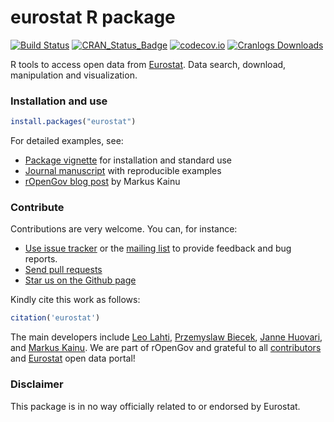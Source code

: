 eurostat R package
======

<!--[![Stories in Ready](https://badge.waffle.io/ropengov/eurostat.png?label=TODO)](http://waffle.io/ropengov/eurostat)-->
[![Build Status](https://travis-ci.org/rOpenGov/eurostat.svg?branch=master)](https://travis-ci.org/rOpenGov/eurostat)
[![CRAN_Status_Badge](http://www.r-pkg.org/badges/version/eurostat)](http://cran.r-project.org/package=eurostat)
[![codecov.io](https://codecov.io/github/rOpenGov/eurostat/coverage.svg?branch=master)](https://codecov.io/github/rOpenGov/eurostat?branch=master)
[![Cranlogs Downloads](http://cranlogs.r-pkg.org/badges/grand-total/eurostat)](http://cran.r-project.org/package=eurostat)


R tools to access open data from [Eurostat](http://ec.europa.eu/eurostat). Data search, download, manipulation and visualization.


### Installation and use


```r
install.packages("eurostat")
```

For detailed examples, see:

 * [Package vignette](https://github.com/rOpenGov/eurostat/blob/master/vignettes/eurostat_tutorial.md) for installation and standard use
 * [Journal manuscript](https://github.com/rOpenGov/eurostat/blob/master/vignettes/2015-RJournal/lahti-huovari-kainu-biecek.md) with reproducible examples
 * [rOpenGov blog post](http://ropengov.github.io/r/2015/05/01/eurostat-package-examples/) by Markus Kainu


### Contribute

Contributions are very welcome. You can, for instance:

  * [Use issue tracker](https://github.com/ropengov/eurostat/issues) or the [mailing list](https://github.com/rOpenGov/eurostat/blob/master/DESCRIPTION) to provide feedback and bug reports.
  * [Send pull requests](https://github.com/ropengov/eurostat/)
  * [Star us on the Github page](https://github.com/ropengov/eurostat)

Kindly cite this work as follows:

```r
citation('eurostat')
```

The main developers include [Leo Lahti](https://github.com/antagomir),
[Przemyslaw Biecek](https://github.com/pbiecek), [Janne
Huovari](https://github.com/jhuovari), and [Markus
Kainu](https://github.com/muuankarski). We are part of rOpenGov and
grateful to all
[contributors](https://github.com/rOpenGov/eurostat/graphs/contributors)
and [Eurostat](http://ec.europa.eu/eurostat/) open data portal!


### Disclaimer

This package is in no way officially related to or endorsed by Eurostat.



